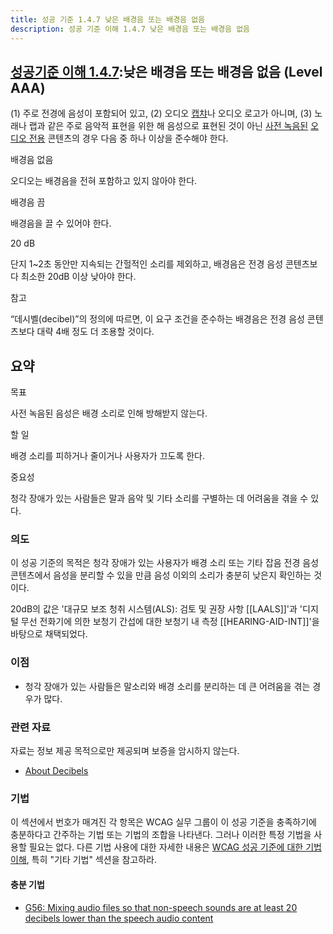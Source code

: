 ```yaml
---
title: 성공 기준 1.4.7 낮은 배경음 또는 배경음 없음
description: 성공 기준 이해 1.4.7 낮은 배경음 또는 배경음 없음
---
```



## [성공기준 이해 1.4.7](https://w3.org/TR/WCAG22#low-or-no-background-audio):낮은 배경음 또는 배경음 없음 (Level AAA)

<Card title="성공 기준 (SC)"></Card>

(1) 주로 전경에 음성이 포함되어 있고, (2) 오디오 [캡챠](../../../glossary/captcha)나 오디오 로고가 아니며, (3) 노래나 랩과 같은 주로 음악적 표현을 위한 해 음성으로 표현된 것이 아닌 [사전 녹음된](../../../glossary/prerecorded) [오디오 전용](../../../glossary/audio-only) 콘텐츠의 경우 다음 중 하나 이상을 준수해야 한다.

배경음 없음

오디오는 배경음을 전혀 포함하고 있지 않아야 한다.

배경음 끔

배경음을 끌 수 있어야 한다.

20 dB

단지 1~2초 동안만 지속되는 간헐적인 소리를 제외하고, 배경음은 전경 음성 콘텐츠보다 최소한 20dB 이상 낮아야 한다.

참고

“데시벨(decibel)”의 정의에 따르면, 이 요구 조건을 준수하는 배경음은 전경 음성 콘텐츠보다 대략 4배 정도 더 조용할 것이다.

## 요약


목표

사전 녹음된 음성은 배경 소리로 인해 방해받지 않는다.

할 일

배경 소리를 피하거나 줄이거나 사용자가 끄도록 한다.

중요성

청각 장애가 있는 사람들은 말과 음악 및 기타 소리를 구별하는 데 어려움을 겪을 수 있다.

### 의도

이 성공 기준의 목적은 청각 장애가 있는 사용자가 배경 소리 또는 기타 잡음 전경 음성 콘텐츠에서 음성을 분리할 수 있을 만큼 음성 이외의 소리가 충분히 낮은지 확인하는 것이다.

20dB의 값은 '대규모 보조 청취 시스템(ALS): 검토 및 권장 사항 \[\[LAALS\]\]'과 '디지털 무선 전화기에 의한 보청기 간섭에 대한 보청기 내 측정 \[\[HEARING-AID-INT\]\]'을 바탕으로 채택되었다.

### 이점

*   청각 장애가 있는 사람들은 말소리와 배경 소리를 분리하는 데 큰 어려움을 겪는 경우가 많다.

### 관련 자료

자료는 정보 제공 목적으로만 제공되며 보증을 암시하지 않는다.

*   [About Decibels](https://ds.gpii.net/content/about-decibels-db)

### 기법

이 섹션에서 번호가 매겨진 각 항목은 WCAG 실무 그룹이 이 성공 기준을 충족하기에 충분하다고 간주하는 기법 또는 기법의 조합을 나타낸다. 그러나 이러한 특정 기법을 사용할 필요는 없다. 다른 기법 사용에 대한 자세한 내용은 [WCAG 성공 기준에 대한 기법 이해](understanding-techniques), 특히 "기타 기법" 섹션을 참고하라.

#### 충분 기법

*   [G56: Mixing audio files so that non-speech sounds are at least 20 decibels lower than the speech audio content](https://www.w3.org/WAI/WCAG22/Techniques/general/G56)

